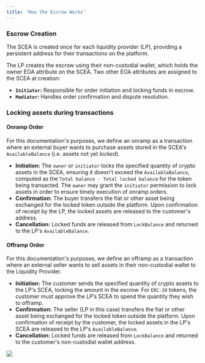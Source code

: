 ```yaml
---
title: 'How the Escrow Works'
---
```


### Escrow Creation

The SCEA is created once for each liquidity provider (LP), providing a persistent address for their transactions on the platform.

The LP creates the escrow using their non-custodial wallet, which holds the owner EOA attribute on the SCEA. Two other EOA attributes are assigned to the SCEA at creation:

- **`Initiator`:** Responsible for order initiation and locking funds in escrow.
- **`Mediator`:** Handles order confirmation and dispute resolution.


### Locking assets during transactions

#### Onramp Order

For this documentation's purposes, we define an onramp as a transaction where an external buyer wants to purchase assets stored in the SCEA's `AvailableBalance` (i.e. assets not yet _locked_).

- **Initiation:** The `owner` or `initiator` locks the specified quantity of crypto assets in the SCEA, ensuring it doesn't exceed the `AvailableBalance`, computed as the `Total balance - Total locked balance` for the token being transacted. The `owner` may grant the `initiator` permission to lock assets in order to ensure timely execution of onramp orders.
- **Confirmation:** The buyer transfers the fiat or other asset being exchanged for the locked token outside the platform. Upon confirmation of receipt by the LP, the locked assets are released to the customer's address.
- **Cancellation:** Locked funds are released from `LockBalance` and returned to the LP's `AvailableBalance`.

#### Offramp Order

For this documentation's purposes, we define an offramp as a transaction where an external seller wants to sell assets in their non-custodial wallet to the Liquidity Provider.

- **Initiation:** The customer sends the specified quantity of crypto assets to the LP's SCEA, locking the amount in the escrow. For `ERC-20` tokens, the customer must approve the LP’s SCEA to spend the quantity they wish to offramp.
- **Confirmation:** The seller (LP in this case) transfers the fiat or other asset being exchanged for the locked token outside the platform. Upon confirmation of receipt by the customer, the locked assets in the LP's SCEA are released to the LP's `AvailableBalance`.
- **Cancellation:** Locked funds are released from `LockBalance` and returned to the customer's non-custodial wallet address.

<Frame caption="Escrow Interaction Flow">
    <img src="https://nestcoin.notion.site/image/https%3A%2F%2Fs3-us-west-2.amazonaws.com%2Fsecure.notion-static.com%2F01ac7a04-f959-4342-8e41-74095be4b320%2FOnboardV1-EscrowOptions_SmartContractVendor.drawio.png?table=block&id=d31d6eed-b885-4a59-bb9c-201ba9b49079&spaceId=d71729bd-3936-4a73-97f2-462207142a3e&width=2000&userId=&cache=v2" />
</Frame>
